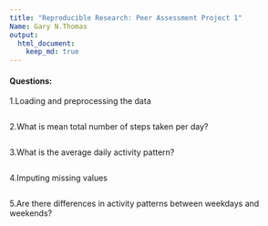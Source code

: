 ---
title: "Reproducible Research: Peer Assessment Project 1"
Name: Gary N.Thomas
output: 
  html_document:
    keep_md: true
---

#### Questions:

1.Loading and preprocessing the data
```{r}


```
2.What is mean total number of steps taken per day?
```{r}


```


3.What is the average daily activity pattern?
```{r}


```


4.Imputing missing values
```{r}

```


5.Are there differences in activity patterns between weekdays and weekends?
```{r}

```
